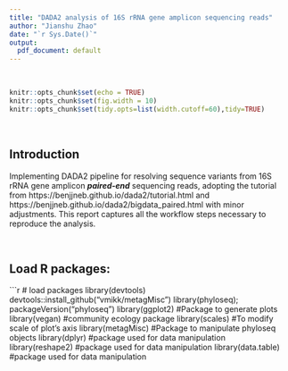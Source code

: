 ```yaml
---
title: "DADA2 analysis of 16S rRNA gene amplicon sequencing reads"
author: "Jianshu Zhao"
date: "`r Sys.Date()`"
output: 
  pdf_document: default
---
```


<br>

```r
knitr::opts_chunk$set(echo = TRUE)
knitr::opts_chunk$set(fig.width = 10)
knitr::opts_chunk$set(tidy.opts=list(width.cutoff=60),tidy=TRUE)
```


<br>

## Introduction
Implementing DADA2 pipeline for resolving sequence variants from 16S rRNA gene amplicon **_paired-end_** sequencing reads, adopting the tutorial from https://benjjneb.github.io/dada2/tutorial.html and https://benjjneb.github.io/dada2/bigdata_paired.html with minor adjustments.  This report captures all the workflow steps necessary to reproduce the analysis.

<br>

## Load R packages:  
```r

# load packages
library(devtools)
devtools::install_github("vmikk/metagMisc")
library(phyloseq); packageVersion("phyloseq")
library(ggplot2) #Package to generate plots
library(vegan) #community ecology package
library(scales) #To modify scale of plot's axis
library(metagMisc) #Package to manipulate phyloseq objects
library(dplyr) #package used for data manipulation 
library(reshape2) #package used for data manipulation 
library(data.table) #package used for data manipulation 
